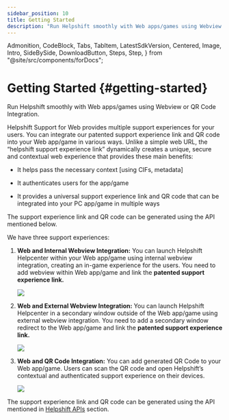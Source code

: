 ```yaml
---
sidebar_position: 10
title: Getting Started
description: "Run Helpshift smoothly with Web apps/games using Webview or QR Code Integration."
---
```


  Admonition,
  CodeBlock,
  Tabs,
  TabItem,
  LatestSdkVersion,
  Centered,
  Image,
  Intro,
  SideBySide,
  DownloadButton,
  Steps,
  Step,
} from "@site/src/components/forDocs";

# Getting Started {#getting-started}

<Intro>

Run Helpshift smoothly with Web apps/games using Webview or QR Code Integration.

</Intro>

Helpshift Support for Web provides multiple support experiences for your users. You can integrate our patented support experience link and QR code into your Web app/game in various ways.
Unlike a simple web URL, the “helpshift support experience link” dynamically creates a unique, secure and contextual web experience that provides these main benefits:

- It helps pass the necessary context [using CIFs, metadata]

- It authenticates users for the app/game

- It provides a universal support experience link and QR code that can be integrated into your PC app/game in multiple ways

The support experience link and QR code can be generated using the API mentioned below.

We have three support experiences:

1. **Web and Internal Webview Integration:** You can launch Helpshift Helpcenter within your Web app/game using internal webview integration, creating an in-game experience for the users. You need to add webview within Web app/game and link the **patented support experience link.**

   <Image
     src="/static/books/web/web-and-internal-view.png"
     width="major"
     centered
   />

1. **Web and External Webview Integration:** You can launch Helpshift Helpcenter in a secondary window outside of the Web app/game using external webview integration. You need to add a secondary window redirect to the Web app/game and link the **patented support experience link.**

   <Image
     src="/static/books/web/web-and-external-view.png"
     width="major"
     centered
   />

1. **Web and QR Code Integration:** You can add generated QR Code to your Web app/game. Users can scan the QR code and open Helpshift’s contextual and authenticated support experience on their devices.

   <Image
     src="/static/books/web/web-qr-integration.png"
     width="major"
     centered
   />

The support experience link and QR code can be generated using the API mentioned in [Helpshift APIs](../helpshift-apis) section.
